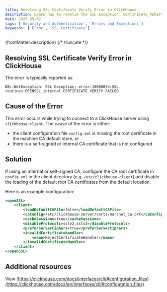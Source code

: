 ```yaml
---
title: Resolving SSL Certificate Verify Error in ClickHouse
description: Learn how to resolve the SSL Exception `CERTIFICATE_VERIFY_FAILED` error.
date: 2023-05-02
tags: ['Security and Authentication', 'Errors and Exceptions']
keywords: ['Error', 'SSL Certificate']
---
```


{frontMatter.description}
{/* truncate */}

## Resolving SSL Certificate Verify Error in ClickHouse

The error is typically reported as:

`DB::NetException: SSL Exception: error:1000007d:SSL routines:OPENSSL_internal:CERTIFICATE_VERIFY_FAILED`

## Cause of the Error

This error occurs while trying to connect to a ClickHouse server using `clickhouse-client`. The cause of the error is either:

- the client configuration file `config.xml` is missing the root certificate in the machine CA default store, or
- there is a self-signed or internal CA certificate that is not configured

## Solution

If using an internal or self-signed CA, configure the CA root certificate in `config.xml` in the client directory (e.g. `/etc/clickhouse-client`) and disable the loading of the default root CA certificates from the default location.

Here is an example configuration:

```xml
<openSSL>
    <client>
        <loadDefaultCAFile>false</loadDefaultCAFile>
        <caConfig>/etc/clickhouse-server/certs/marsnet_ca.crt</caConfig>
        <cacheSessions>true</cacheSessions>
        <disableProtocols>sslv2,sslv3</disableProtocols>
        <preferServerCiphers>true</preferServerCiphers>
        <invalidCertificateHandler>
            <name>RejectCertificateHandler</name>
        </invalidCertificateHandler>
    </client>
</openSSL>
```

## Additional resources

View [https://clickhouse.com/docs/interfaces/cli/#configuration_files](https://clickhouse.com/docs/en/interfaces/cli/#configuration_files)
